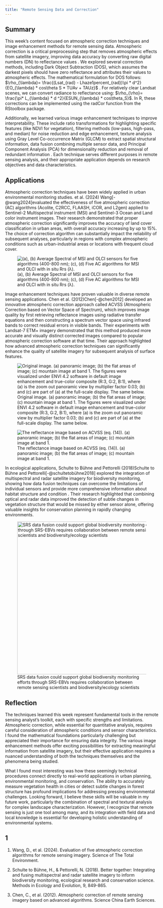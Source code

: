 ```yaml
---
title: "Remote Sensing Data and Correction"
---
```


## Summary

This week's content focused on atmospheric correction techniques and image enhancement methods for remote sensing data. Atmospheric correction is a critical preprocessing step that removes atmospheric effects from satellite imagery, improving data accuracy by converting raw digital numbers (DN) to reflectance values . We explored several correction methods, including Dark Object Subtraction (DOS), which assumes the darkest pixels should have zero reflectance and attributes their values to atmospheric effects. The mathematical formulation for DOS follows: $\rho_{\lambda}= \frac{(Lsat_{rad} - Lhaze1percent_{rad})\pi * d^2}{EO_{\lambda} * cos\theta S * TUAv + TAUz}$ . For relatively clear Landsat scenes, we can convert radiance to reflectance using: $\rho_{\rho}= \frac{\pi* L_{\lambda} * d ^2}{ESUN_{\lambda} * cos\theta_S}$. In R, these corrections can be implemented using the radCor function from the RStoolbox package.

Additionally, we learned various image enhancement techniques to improve interpretability. These include ratio transformations for highlighting specific features (like NDVI for vegetation), filtering methods (low-pass, high-pass, and median) for noise reduction and edge enhancement, texture analysis using Gray Level Co-occurrence Matrix (GLCM) to extract spatial structural information, data fusion combining multiple sensor data, and Principal Component Analysis (PCA) for dimensionality reduction and removal of redundant information . Each technique serves different purposes in remote sensing analysis, and their appropriate application depends on research objectives and data characteristics.

## Applications

Atmospheric correction techniques have been widely applied in urban environmental monitoring studies. et al. (2024) Wang[-@wang2024]evaluated the effectiveness of five atmospheric correction (AC) algorithms (Acolite, C2RCC, FLAASH, iCOR, and L2gen) applied to Sentinel-2 Multispectral instrument (MSI) and Sentinel-3 Ocean and Land color instrument images. Their research demonstrated that proper atmospheric correction significantly improves the accuracy of land cover classification in urban areas, with overall accuracy increasing by up to 15%. The choice of correction algorithm can substantially impact the reliability of subsequent analyses, particularly in regions with complex atmospheric conditions such as urban-industrial areas or locations with frequent cloud cover.

![(a), (b) Average Spectral of MSI and OLCI sensors for five algorithms (400-800 nm); (c), (d) Five AC algorithms for MSI and OLCI with in situ Rrs (λ).](qimages/3MSI%20and%20OLCI%20sensors%20for%20five%20algorithms.jpg)

Image enhancement techniques have proven valuable in diverse remote sensing applications. Chen et al. (2012)Chen[-@chen2012] developed an innovative atmospheric correction approach called ACVSS (Atmospheric Correction based on Vector Space of Spectrum), which improves image quality by first retrieving reflectance images using radiative transfer equations and then constructing a spectrum vector space using infrared bands to correct residual errors in visible bands. Their experiments with Landsat-7 ETM+ imagery demonstrated that this method produced more accurate and visually distinct corrected images compared to popular atmospheric correction software at that time. Their approach highlighted how advanced atmospheric correction techniques can significantly enhance the quality of satellite imagery for subsequent analysis of surface features.

![Original image. (a) panoramic image; (b) the flat areas of image; (c) mountain image at band 1. The figures were visualized under ENVI 4.2 software in default image enhancement and true-color composite (R:3, G:2, B:1), where (a) is the zoom out panoramic view by multiplier factor 0.03; (b) and (c) are part of (a) at the full-scale display. The same below.](qimages/3origin.png)

![The reflectance image based on ACVSS (eq. (14)). (a) panoramic image; (b) the flat areas of image; (c) mountain image at band 1.](qimages/3ACVSS.png)

In ecological applications, Schulte to Bühne and Pettorelli (2018)Schulte to Bühne and Pettorelli[-@schultetobühne2018] explored the integration of multispectral and radar satellite imagery for biodiversity monitoring, showing how data fusion techniques can overcome the limitations of individual sensors and provide more comprehensive information about habitat structure and condition . Their research highlighted that combining optical and radar data improved the detection of subtle changes in vegetation structure that would be missed by either sensor alone, offering valuable insights for conservation planning in rapidly changing environments.

![SRS data fusion could support global biodiversity monitoring efforts through SRS-EBVs requires collaboration between remote sensing scientists and biodiversity/ecology scientists](qimages/3ecology.jpg){width="500px" fig-align="center"}

## Reflection

The techniques learned this week represent fundamental tools in the remote sensing analyst's toolkit, each with specific strengths and limitations. Atmospheric correction, while essential for quantitative analysis, requires careful consideration of atmospheric conditions and sensor characteristics. I found the mathematical foundations particularly challenging but appreciated their importance for ensuring data integrity. The various image enhancement methods offer exciting possibilities for extracting meaningful information from satellite imagery, but their effective application requires a nuanced understanding of both the techniques themselves and the phenomena being studied.

What I found most interesting was how these seemingly technical procedures connect directly to real-world applications in urban planning, environmental monitoring, and conservation. The ability to accurately measure vegetation health in cities or detect subtle changes in forest structure has profound implications for addressing pressing environmental challenges. Looking forward, I believe these skills will be valuable in my future work, particularly the combination of spectral and textural analysis for complex landscape characterization. However, I recognize that remote sensing is just one tool among many, and its integration with field data and local knowledge is essential for developing holistic understanding of environmental systems.



## 1
1.  Wang, D., et al. (2024). Evaluation of five atmospheric correction algorithms for remote sensing imagery. Science of The Total Environment.

2.  Schulte to Bühne, H., & Pettorelli, N. (2018). Better together: Integrating and fusing multispectral and radar satellite imagery to inform biodiversity monitoring, ecological research and conservation science. Methods in Ecology and Evolution, 9, 849-865.

3.  Chen, C., et al. (2012). Atmospheric correction of remote sensing imagery based on advanced algorithms. Science China Earth Sciences.
